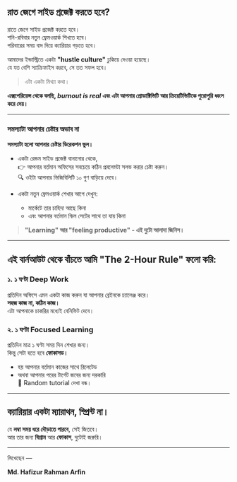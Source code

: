 
## রাত জেগে সাইড প্রজেক্ট করতে হবে?

রাতে জেগে সাইড প্রজেক্ট করতে হবে।  
শনি-রবিবার নতুন ফ্রেমওয়ার্ক শিখতে হবে।  
পরিবারের সময় বাদ দিয়ে ক্যারিয়ার গড়তে হবে।

আমাদের ইন্ডাস্ট্রিতে একটা **"hustle culture"** ঢুকিয়ে দেওয়া হয়েছে।  
যে যত বেশি স্যাক্রিফাইস করবে, সে তত সফল হবে।

> এটা একটা মিথ্যা কথা।

**এক্সপেরিয়েন্স থেকে বলছি, _burnout is real_ এবং এটা আপনার প্রোডাক্টিভিটি আর ক্রিয়েটিভিটিকে পুরোপুরি ধ্বংস করে দেয়।**

---

### সমস্যাটা আপনার চেষ্টার অভাব না

**সমস্যাটা হলো আপনার চেষ্টার ডিরেকশন ভুল।**

- একটা রেন্ডম সাইড প্রজেক্ট বানানোর থেকে,  
  👉 আপনার বর্তমান অফিসের সবচেয়ে কঠিন প্রবলেমটা সলভ করার চেষ্টা করুন।  
  🔍 ওইটা আপনার ভিজিবিলিটি ১০ গুণ বাড়িয়ে দেবে।

- একটা নতুন ফ্রেমওয়ার্ক শেখার আগে দেখুন:
  - মার্কেটে তার চাহিদা আছে কিনা
  - এবং আপনার বর্তমান স্কিল সেটের সাথে তা যায় কিনা

> **"Learning" আর "feeling productive" - এই দুটো আলাদা জিনিস।**

---

## এই বার্নআউট থেকে বাঁচতে আমি **"The 2-Hour Rule"** ফলো করি:

### ১. ১ ঘণ্টা Deep Work

প্রতিদিন অফিসে এমন একটা কাজ করুন যা আপনার ব্রেইনকে চ্যালেঞ্জ করে।  
**সহজ কাজ না, কঠিন কাজ।**  
এটা আপনাকে চাকরির মধ্যেই বেনিফিট দেবে।

### ২. ১ ঘণ্টা Focused Learning

প্রতিদিন মাত্র ১ ঘণ্টা সময় দিন শেখার জন্য।  
কিন্তু সেটা হতে হবে **ফোকাসড।**

- হয় আপনার বর্তমান কাজের সাথে রিলেটেড
- অথবা আপনার পরের টার্গেট জবের জন্য দরকারি  
  🚫 Random tutorial দেখা বন্ধ।

---

## ক্যারিয়ার একটা ম্যারাথন, স্প্রিন্ট না।

যে **লম্বা সময় ধরে দৌড়াতে পারবে**, সেই জিতবে।  
আর তার জন্য **বিশ্রাম** আর **ফোকাস**, দুটোই জরুরি।

---

লিখেছেন —

<Link href="https://www.linkedin.com/in/hrarfin/" target="_blank">
  <strong>Md. Hafizur Rahman Arfin</strong>
</Link>

<Donate />
<GiscusComments
  repo="codedbyMojnu/react-bangla-tutorial"
  repoId="R_kgDOLDE87Q"
  category="General"
  categoryId="DIC_kwDOLDE87c4CtCIY"
  mapping="pathname"
  inputPosition="top"
  theme="preferred_color_scheme"
  lang="en"
/>
